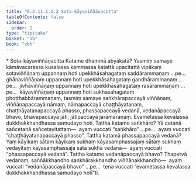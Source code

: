 ```yaml
---
title: "6.2.11.1.1.2 Sota-kāyaviññāṇacitta"
tableOfContents: false
sidebar:
  order: 2
type: "tipitaka"
basket: "ab"
book: "vbh"
---
```



<DynamicBreadcrumb />

<Paragraph type="center" book="vbh">
* Sota-kāyaviññāṇacitta
</Paragraph>

<Division number="311" book="vbh">

<Paragraph number="1240" book="vbh">
Katame dhammā abyākatā? Yasmiṃ samaye kāmāvacarassa kusalassa kammassa katattā upacitattā vipākaṃ sotaviññāṇaṃ uppannaṃ hoti upekkhāsahagataṃ saddārammaṇaṃ …pe…  ghānaviññāṇaṃ uppannaṃ hoti upekkhāsahagataṃ gandhārammaṇaṃ …pe…  jivhāviññāṇaṃ uppannaṃ hoti upekkhāsahagataṃ rasārammaṇaṃ …pe…  kāyaviññāṇaṃ uppannaṃ hoti sukhasahagataṃ phoṭṭhabbārammaṇaṃ, tasmiṃ samaye saṅkhārapaccayā viññāṇaṃ, viññāṇapaccayā nāmaṃ, nāmapaccayā chaṭṭhāyatanaṃ, chaṭṭhāyatanapaccayā phasso, phassapaccayā vedanā, vedanāpaccayā bhavo, bhavapaccayā jāti, jātipaccayā jarāmaraṇaṃ. Evametassa kevalassa dukkhakkhandhassa samudayo hoti.
</Paragraph>

</Division>
<Division number="312" book="vbh">

<Paragraph number="1241" book="vbh">
Tattha katamo saṅkhāro? Yā cetanā sañcetanā sañcetayitattaṃ—  ayaṃ vuccati “saṅkhāro” …pe…  ayaṃ vuccati “chaṭṭhāyatanapaccayā phasso”.
</Paragraph>

<Paragraph number="1242" book="vbh">
Tattha katamā phassapaccayā vedanā? Yaṃ kāyikaṃ sātaṃ kāyikaṃ sukhaṃ kāyasamphassajaṃ sātaṃ sukhaṃ vedayitaṃ kāyasamphassajā sātā sukhā vedanā—  ayaṃ vuccati “phassapaccayā vedanā”.
</Paragraph>

<Paragraph number="1243" book="vbh">
Tattha katamo vedanāpaccayā bhavo? Ṭhapetvā vedanaṃ, saññākkhandho saṅkhārakkhandho viññāṇakkhandho—  ayaṃ vuccati “vedanāpaccayā bhavo” …pe…  tena vuccati “evametassa kevalassa dukkhakkhandhassa samudayo hotī”ti.
</Paragraph>
</Division>